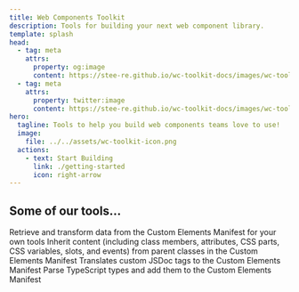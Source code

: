 ```yaml
---
title: Web Components Toolkit
description: Tools for building your next web component library.
template: splash
head:
  - tag: meta
    attrs:
      property: og:image
      content: https://stee-re.github.io/wc-toolkit-docs/images/wc-toolkit_wc.png
  - tag: meta
    attrs:
      property: twitter:image
      content: https://stee-re.github.io/wc-toolkit-docs/images/wc-toolkit_wc.png
hero:
  tagline: Tools to help you build web components teams love to use!
  image:
    file: ../../assets/wc-toolkit-icon.png
  actions:
    - text: Start Building
      link: ./getting-started
      icon: right-arrow
---
```



## Some of our tools...

<CardGrid stagger>
  <Card title="CEM Utilities" icon="setting">
    Retrieve and transform data from the Custom Elements Manifest for your own
    tools
  </Card>
  <Card title="CEM Inheritance" icon="down-arrow">
    Inherit content (including class members, attributes, CSS parts, CSS
    variables, slots, and events) from parent classes in the Custom Elements
    Manifest
  </Card>
  <Card title="Custom JSDoc Tags" icon="seti:javascript">
    Translates custom JSDoc tags to the Custom Elements Manifest
  </Card>
  <Card title="Type Parser" icon="seti:typescript">
    Parse TypeScript types and add them to the Custom Elements Manifest
  </Card>
</CardGrid>
